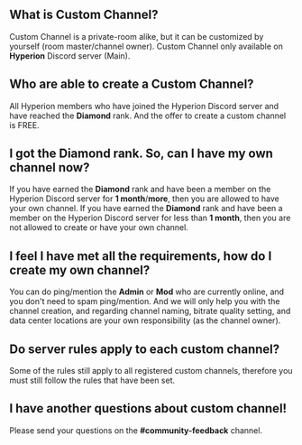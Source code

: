 ## What is Custom Channel?
Custom Channel is a private-room alike, but it can be customized by yourself (room master/channel owner). Custom Channel only available on **Hyperion** Discord server (Main).

## Who are able to create a Custom Channel?
All Hyperion members who have joined the Hyperion Discord server and have reached the **Diamond** rank. And the offer to create a custom channel is FREE.

## I got the **Diamond** rank. So, can I have my own channel now?
If you have earned the **Diamond** rank and have been a member on the Hyperion Discord server for **1 month**/**more**, then you are allowed to have your own channel.
If you have earned the **Diamond** rank and have been a member on the Hyperion Discord server for less than **1 month**, then you are not allowed to create or have your own channel.

## I feel I have met all the requirements, how do I create my own channel?
You can do ping/mention the **Admin** or **Mod** who are currently online, and you don't need to spam ping/mention. And we will only help you with the channel creation, and regarding channel naming, bitrate quality setting, and data center locations are your own responsibility (as the channel owner).

## Do server rules apply to each custom channel?
Some of the rules still apply to all registered custom channels, therefore you must still follow the rules that have been set.

## I have another questions about custom channel!
Please send your questions on the **#community-feedback** channel.